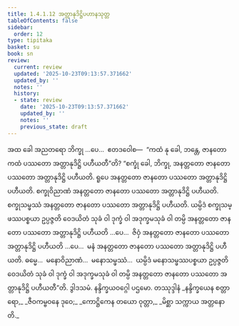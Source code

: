 ```yaml
---
title: 1.4.1.12 အတ္တာနုဒိဋ္ဌိပဟာနသုတ္တ
tableOfContents: false
sidebar:
  order: 12
type: tipitaka
basket: su
book: sn
review:
  current: review
  updated: '2025-10-23T09:13:57.371662'
  updated_by: ''
  notes: ''
  history:
  - state: review
    date: '2025-10-23T09:13:57.371662'
    updated_by: ''
    notes: ''
    previous_state: draft
---
```



<ReviewStatus review={frontmatter.review} showDetails={true} />

<HypothesisAnnotation frontmatter={frontmatter} />

<DynamicBreadcrumb />

<Division number="167" book="sn" e="ch" v="18" p="304">

<Paragraph number="885" book="sn">
အထ ခေါ အညတရော ဘိက္ခု …ပေ…  ဧတဒဝေါစ—  “ကထံ နု ခေါ, ဘန္တေ, ဇာနတော ကထံ ပဿတော အတ္တာနုဒိဋ္ဌိ ပဟီယတီ”တိ? “စက္ခုံ ခေါ, ဘိက္ခု, အနတ္တတော ဇာနတော ပဿတော အတ္တာနုဒိဋ္ဌိ ပဟီယတိ. ရူပေ အနတ္တတော ဇာနတော ပဿတော အတ္တာနုဒိဋ္ဌိ ပဟီယတိ. စက္ခုဝိညာဏံ အနတ္တတော ဇာနတော ပဿတော အတ္တာနုဒိဋ္ဌိ ပဟီယတိ. စက္ခုသမ္ဖဿံ အနတ္တတော ဇာနတော ပဿတော အတ္တာနုဒိဋ္ဌိ ပဟီယတိ. ယမ္ပိဒံ စက္ခုသမ္ဖဿပစ္စယာ ဥပ္ပဇ္ဇတိ ဝေဒယိတံ သုခံ ဝါ ဒုက္ခံ ဝါ အဒုက္ခမသုခံ ဝါ တမ္ပိ အနတ္တတော ဇာနတော ပဿတော အတ္တာနုဒိဋ္ဌိ ပဟီယတိ …ပေ…  ဇိဝှံ အနတ္တတော ဇာနတော ပဿတော အတ္တာနုဒိဋ္ဌိ ပဟီယတိ …ပေ…  မနံ အနတ္တတော ဇာနတော ပဿတော အတ္တာနုဒိဋ္ဌိ ပဟီယတိ. ဓမ္မေ…  မနောဝိညာဏံ…  မနောသမ္ဖဿံ…  ယမ္ပိဒံ မနောသမ္ဖဿပစ္စယာ ဥပ္ပဇ္ဇတိ ဝေဒယိတံ သုခံ ဝါ ဒုက္ခံ ဝါ အဒုက္ခမသုခံ ဝါ တမ္ပိ အနတ္တတော ဇာနတော ပဿတော အတ္တာနုဒိဋ္ဌိ ပဟီယတီ”တိ.

</Paragraph>
</Division>

<Paragraph number="886" type="center" book="sn">
ဒွါဒသမံ.



</Paragraph>

<Paragraph number="887" type="center" book="sn">
နန္ဒိက္ခယဝဂ္ဂေါ ပဌမော.



</Paragraph>

<Paragraph number="888" type="center" book="sn">
တဿုဒ္ဒါနံ


</Paragraph>

<Paragraph number="889" type="verses" book="sn">
_နန္ဒိက္ခယေန စတ္တာရော,_  
_ဇီဝကမ္ဗဝနေ ဒုဝေ;_  
_ကောဋ္ဌိကေန တယော ဝုတ္တာ,_  
_မိစ္ဆာ သက္ကာယ အတ္တနောတိ._
</Paragraph>